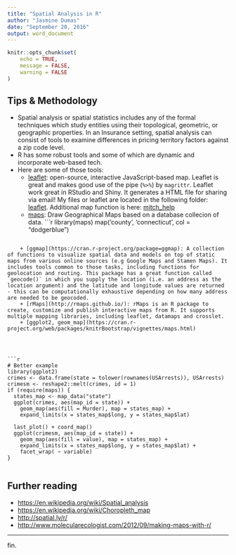 ---
title: "Spatial Analysis in R"
author: "Jasmine Dumas"
date: "September 20, 2016"
output: word_document
---

```{r setup, include=FALSE}
knitr::opts_chunk$set(
	echo = TRUE,
	message = FALSE,
	warning = FALSE
)
```


## Tips & Methodology

+ Spatial analysis or spatial statistics includes any of the formal techniques which study entities using their topological, geometric, or geographic properties. In an Insurance setting, spatial analysis can consist of tools to examine differences in pricing territory factors against a zip code level. 
+ R has some robust tools and some of which are dynamic and incorporate web-based tech. 
+ Here are some of those tools:
    + [leaflet](https://rstudio.github.io/leaflet/): open-source, interactive JavaScript-based map. Leaflet is great and makes good use of the pipe (`%>% `) by `magrittr`. Leaflet work great in RStudio and Shiny. It generates a HTML file for sharing via email! My files or leaflet are located in the following folder: [leaflet](//ad1.prod/HIG/PL/CommonShares/PL_CommonShares08/_jasmine/R Documents/code snippets/leaflet). Additional map function is here: [mitch_help](//ad1.prod/HIG/PL/CommonShares/PL_CommonShares08/_jasmine/R Documents/code snippets/mitch_help)
    + [maps](https://cran.r-project.org/package=maps): Draw Geographical Maps based on a database collecion of data.
```{r, echo=FALSE, message=FALSE, warning=FALSE}
library(maps)
    map('county', 'connecticut', col = "dodgerblue")
    
```
    
    + [ggmap](https://cran.r-project.org/package=ggmap): A collection of functions to visualize spatial data and models on top of static maps from various online sources (e.g Google Maps and Stamen Maps). It includes tools common to those tasks, including functions for geolocation and routing. This package has a great function called `geocode()` in which you supply the location (i.e. an address as the location argument) and the latitude and longitude values are returned - this can be computationally exhaustive depending on how many address are needed to be geocoded.
    + [rMaps](http://rmaps.github.io/): rMaps is an R package to create, customize and publish interactive maps from R. It supports multiple mapping libraries, including leaflet, datamaps and crosslet.
    + [ggplot2, geom_map](https://cran.r-project.org/web/packages/knitrBootstrap/vignettes/maps.html)
    
    
    
    
```{r, echo=FALSE, message=FALSE, warning=FALSE}
# Better example
library(ggplot2)
crimes <- data.frame(state = tolower(rownames(USArrests)), USArrests)
crimesm <- reshape2::melt(crimes, id = 1)
if (require(maps)) {
  states_map <- map_data("state")
  ggplot(crimes, aes(map_id = state)) +
    geom_map(aes(fill = Murder), map = states_map) +
    expand_limits(x = states_map$long, y = states_map$lat)

  last_plot() + coord_map()
  ggplot(crimesm, aes(map_id = state)) +
    geom_map(aes(fill = value), map = states_map) +
    expand_limits(x = states_map$long, y = states_map$lat) +
    facet_wrap( ~ variable)
}


```

## Further reading

+ [https://en.wikipedia.org/wiki/Spatial_analysis](https://en.wikipedia.org/wiki/Spatial_analysis)
+ [https://en.wikipedia.org/wiki/Choropleth_map](https://en.wikipedia.org/wiki/Choropleth_map)
+ [http://spatial.ly/r/](http://spatial.ly/r/)
+ [http://www.molecularecologist.com/2012/09/making-maps-with-r/](http://www.molecularecologist.com/2012/09/making-maps-with-r/)

____
fin. 